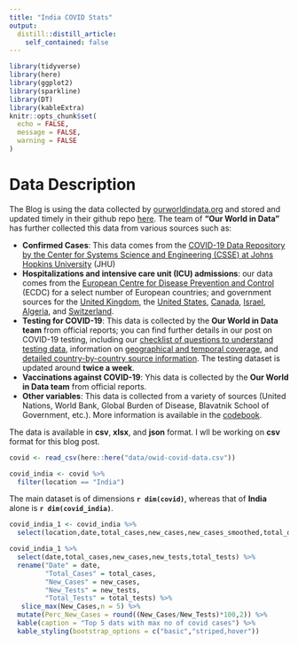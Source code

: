 ```yaml
---
title: "India COVID Stats"
output:
  distill::distill_article:
    self_contained: false
---
```



```r
library(tidyverse)
library(here)
library(ggplot2)
library(sparkline)
library(DT)
library(kableExtra)
knitr::opts_chunk$set(
  echo = FALSE,
  message = FALSE,
  warning = FALSE
)
```


# Data Description

The Blog is using the data collected by [ourworldindata.org](https://ourworldindata.org/coronavirus-source-data) and stored and updated timely in their github repo [here](https://github.com/owid/covid-19-data/tree/master/public/data). The team of **"Our World in Data"** has further collected this data from various sources such as:

* **Confirmed Cases**: This data comes from the [COVID-19 Data Repository by the Center for Systems Science and Engineering (CSSE) at Johns Hopkins University](https://github.com/CSSEGISandData/COVID-19) (JHU)
*  **Hospitalizations and intensive care unit (ICU) admissions**: our data comes from the [European Centre for Disease Prevention and Control](https://www.ecdc.europa.eu/en/publications-data/download-data-hospital-and-icu-admission-rates-and-current-occupancy-covid-19) (ECDC) for a select number of European countries; and government sources for the [United Kingdom](https://coronavirus.data.gov.uk/details/healthcare), the [United States](https://healthdata.gov/dataset/covid-19-reported-patient-impact-and-hospital-capacity-state-timeseries), [Canada](https://covid19tracker.ca), [Israel](https://datadashboard.health.gov.il/COVID-19/general), [Algeria](https://github.com/yasserkaddour/covid19-icu-data-algeria), and [Switzerland](https://opendata.swiss/fr/dataset/covid-19-schweiz).
*  **Testing for COVID-19**: This data is collected by the **Our World in Data team** from official reports; you can find further details in our post on COVID-19 testing, including our [checklist of questions to understand testing data](https://ourworldindata.org/coronavirus-testing#our-checklist-for-covid-19-testing-data), information on [geographical and temporal coverage](https://ourworldindata.org/coronavirus-testing#which-countries-do-we-have-testing-data-for), and [detailed country-by-country source information](https://ourworldindata.org/coronavirus-testing#our-checklist-for-covid-19-testing-data). The testing dataset is updated around **twice a week**.
*  **Vaccinations against COVID-19**: Yhis data is collected by the **Our World in Data team** from official reports.
*  **Other variables**: This data is collected from a variety of sources (United Nations, World Bank, Global Burden of Disease, Blavatnik School of Government, etc.). More information is available in the [codebook](https://github.com/owid/covid-19-data/blob/master/public/data/owid-covid-codebook.csv).


The data is available in **csv**, **xlsx**, and **json** format. I wll be working on **csv** format for this blog post.

```r
covid <- read_csv(here::here("data/owid-covid-data.csv"))
```
```r
covid_india <- covid %>% 
  filter(location == "India")
```

The main dataset is of dimensions **`r dim(covid)`**, whereas that of **India** alone is **`r dim(covid_india)`**.

```r
covid_india_1 <- covid_india %>% 
  select(location,date,total_cases,new_cases,new_cases_smoothed,total_deaths,new_deaths,new_deaths_smoothed,new_tests,total_tests,total_vaccinations,people_vaccinated,people_fully_vaccinated,total_boosters,new_vaccinations,new_vaccinations_smoothed,population,population_density,extreme_poverty,cardiovasc_death_rate,diabetes_prevalence,female_smokers,male_smokers,handwashing_facilities,life_expectancy,excess_mortality)

covid_india_1 %>% 
  select(date,total_cases,new_cases,new_tests,total_tests) %>% 
  rename("Date" = date,
         "Total_Cases" = total_cases,
         "New_Cases" = new_cases,
         "New_Tests" = new_tests,
         "Total_Tests" = total_tests) %>% 
   slice_max(New_Cases,n = 5) %>% 
  mutate(Perc_New_Cases = round((New_Cases/New_Tests)*100,2)) %>% 
  kable(caption = "Top 5 dats with max no of covid cases") %>% 
  kable_styling(bootstrap_options = c("basic","striped,hover"))
```

